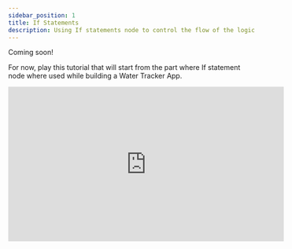```yaml
---
sidebar_position: 1
title: If Statements
description: Using If statements node to control the flow of the logic
---
```



Coming soon!

For now, play this tutorial that will start from the part where If statement node where used while building a Water Tracker App.


<iframe width="560" height="315" src="https://www.youtube.com/embed/8ThDp4Zyqyc?si=mgJf7Qz0I9FzL0H7&amp;start=1136" title="YouTube video player" frameborder="0" allow="accelerometer; autoplay; clipboard-write; encrypted-media; gyroscope; picture-in-picture; web-share" referrerpolicy="strict-origin-when-cross-origin" allowfullscreen></iframe>